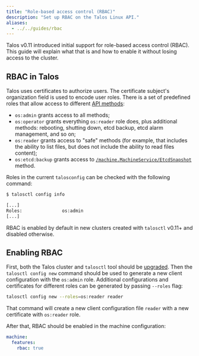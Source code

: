 ```yaml
---
title: "Role-based access control (RBAC)"
description: "Set up RBAC on the Talos Linux API."
aliases:
  - ../../guides/rbac
---
```


Talos v0.11 introduced initial support for role-based access control (RBAC).
This guide will explain what that is and how to enable it without losing access to the cluster.

## RBAC in Talos

Talos uses certificates to authorize users.
The certificate subject's organization field is used to encode user roles.
There is a set of predefined roles that allow access to different [API methods](../reference/api):

* `os:admin` grants access to all methods;
* `os:operator` grants everything `os:reader` role does, plus additional methods: rebooting, shutting down, etcd backup, etcd alarm management, and so on;
* `os:reader` grants access to "safe" methods (for example, that includes the ability to list files, but does not include the ability to read files content);
* `os:etcd:backup` grants access to [`/machine.MachineService/EtcdSnapshot`](../reference/api#machine.EtcdSnapshotRequest) method.

Roles in the current `talosconfig` can be checked with the following command:

```sh
$ talosctl config info

[...]
Roles:               os:admin
[...]
```

RBAC is enabled by default in new clusters created with `talosctl` v0.11+ and disabled otherwise.

## Enabling RBAC

First, both the Talos cluster and `talosctl` tool should be [upgraded](../configure-your-talos-cluster/lifecycle-management/upgrading-talos).
Then the `talosctl config new` command should be used to generate a new client configuration with the `os:admin` role.
Additional configurations and certificates for different roles can be generated by passing `--roles` flag:

```sh
talosctl config new --roles=os:reader reader
```

That command will create a new client configuration file `reader` with a new certificate with `os:reader` role.

After that, RBAC should be enabled in the machine configuration:

```yaml
machine:
  features:
    rbac: true
```

